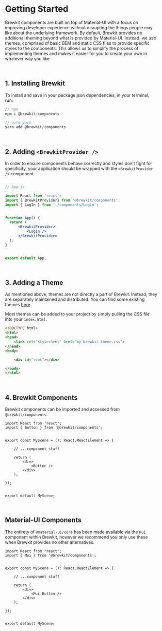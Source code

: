 

<Meta title="Documentation|Getting Started" />


# Getting Started

Brewkit components are built on top of Material-UI with a focus on improving developer experience without disrupting
the things people may like about the underlying framework. By default, Brewkit provides no additional theming beyond
what is provided by Material-UI. Instead, we use themes, comprised of basic BEM and static CSS files to provide specific
styles to the components. This allows us to simplify the process of implementing themes and makes it easier for you to
create your own in whatever way you like.

<br />

## 1. Installing Brewkit

To install and save in your package.json dependencies, in your terminal, run:

```js
// npm
npm i @brewkit/components

// with yarn
yarn add @brewkit/components
```

<br />

## 2. Adding `<BrewkitProvider />`

In order to ensure components behave correctly and styles don't fight for specificity, your application should be
wrapped with the `<BrewkitProvider />` component.

```jsx

// App.js

import React from 'react';
import { BrewkitProvider} from '@brewkit/components';
import { LogIn } from './components/Login';


function App() {
  return (
      <BrewkitProvider>
          <LogIn />
      </BrewkitProvider>
  );
}


export default App;
```

<br />

## 3. Adding a Theme

As mentioned above, themes are not directly a part of Brewkit. Instead, they are separately maintained and distributed.
You can find some existing themes [here](https://github.com/brewkit/components/blob/master/theme/cerveza/dist/index.css).

Most themes can be added to your project by simply pulling the CSS file into your `index.html`.

```html
<!DOCTYPE html>
<html>
<head>
    <link rel="stylesheet" href="my-brewkit-theme.css">
</head>
<body>

    <div id="root"></div>

</body>
</html>
```

<br />

## 4. Brewkit Components

Brewkit components can be imported and accessed from `@brewkit/components`.

```tsx
import React from 'react';
import { Button } from '@brewkit/components';


export const MyScene = (): React.ReactElement => {

    // ...component stuff

    return (
        <div>
            <Button />
        </div>
    );

});


export default MyScene;

```

<br />

## Material-UI Components

The entirety of `@material-ui/core` has been made available via the `Mui` component within Brewkit, however we recommend
you only use these when Brewkit provides no other alternatives.

```tsx
import React from 'react';
import { Mui } from '@brewkit/components';


export const MyScene = (): React.ReactElement => {

    // ...component stuff

    return (
        <div>
            <Mui.Button />
        </div>
    );

});


export default MyScene;

```
